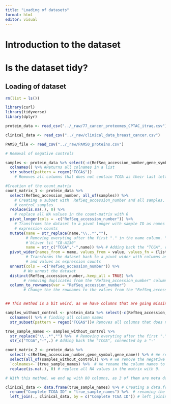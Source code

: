 ```yaml
---
title: "Loading of datasets"
format: html
editor: visual
---
```


# Introduction to the dataset

# Is the dataset tidy?

## Loading of dataset

```r
rm(list = ls())

library(curl)
library(tidyverse)
library(dplyr)

protein_data <- read_csv("../_raw/77_cancer_proteomes_CPTAC_itraq.csv")

clinical_data <- read_csv("../_raw/clinical_data_breast_cancer.csv")

PAM50_file <- read_csv("../_raw/PAM50_proteins.csv")
```

```r

# Removal of negative controls

samples <- protein_data %>% select(-c(RefSeq_accession_number,gene_symbol,gene_name)) %>%  # Remove columns with the names: "RefSeq_accession_number,gene_symbol,gene_name"
  colnames() %>% #Returns all colnames in a list
  str_subset(pattern = regex("TCGA$"))
    # Removes all columns that does not contain TCGA as their last letters. THis is because the dataset have 3 controls, named: "263d3f-I.CPTAC" "blcdb9-I.CPTAC" "c4155b-C.CPTAC"

#Creation of the count_matrix
count_matrix_1 <- protein_data %>% 
  select(RefSeq_accession_number, all_of(samples)) %>% 
    # Creating a subset with  RefSeq_accession_number and all samples, excluding the
    # control samples
  replace(is.na(.), 0) %>%  
    # replace all NA values in the count-matrix with 0
  pivot_longer(cols = -c("RefSeq_accession_number")) %>% 
    # Transfroms the dataset to a pivot longer with sample ID as names and values as
    # expression counts
  mutate(name = str_replace(name,"\\..*",""), 
         # Removing everyting after the first "." in the name column. "C8-A130.02TCGA"
         #`bliver til "C8-A130"
         name = str_c("TCGA","-",name)) %>% # Adding back the "TCGA", connected by a "-"
  pivot_wider(names_from = name, values_from = value, values_fn = {list}) %>% 
         # Transforms the dataset back to a pivot wider with columns as sample ID 
         # and values as expression counts
  unnest(cols = -c("RefSeq_accession_number")) %>% 
        # We unnest the dataset
  distinct(RefSeq_accession_number,.keep_all = TRUE) %>%  
        # removing duplicates from the "RefSeq_accession_number" column
  column_to_rownames(var = "RefSeq_accession_number") 
        # Change the the rownames to the values from the "RefSeq_accession_number" column.


## This method is a bit weird, as we have columns that are going missing, and i do not really know why. It happens during mutate with the use of str_detect. We're returned with 77 columns, but we need 80, as 3 of them are negative controls and 3 of them are meta data (See column names of protein_data)
```

```r
samples_without_control <- protein_data %>% select(-c(RefSeq_accession_number,gene_symbol,gene_name)) %>%  # Removing columns names: "RefSeq_accession_number,gene_symbol,gene_name"
  colnames() %>% # finding all column names
  str_subset(pattern = regex("TCGA$"))# Removes all columns that does not contain TCGA as their last letters. THis is because the dataset have 3 controls, named: "263d3f-I.CPTAC" "blcdb9-I.CPTAC" "c4155b-C.CPTAC"

true_sample_names <- samples_without_control %>% 
  str_replace("\\..*","") %>%  # Removing everyting after the first "." in the name column. "C8-A130.02TCGA" becomes "C8-A130"
  str_c("TCGA","-",.) # Adding back the "TCGA", connected by a "-"

count_matrix_2 <- protein_data %>% 
  select(-c(RefSeq_accession_number,gene_symbol,gene_name)) %>% # We remove all meta data from the "protein_data" dataset
  select(all_of(samples_without_control)) %>% # we remove the negative controls 
  `colnames<-`(true_sample_names) %>%  # We rename the column names to fit the clinical_data dataset
  replace(is.na(.), 0) # replace all NA values in the matrix with 0. 

# With this method, we end up with 80 columns, as 3 of them are meta data and 3 of them are controls. 
```

```r
clinical_data <- data.frame(true_sample_names) %>% # Creating a data.frame from the true sample names
  rename("Complete TCGA ID" = "true_sample_names") %>%  # renaming the column from true_sample_names to "Complete TCGA ID"
  left_join(., clinical_data, by = c("Complete TCGA ID")) # left joining by the "Complete TCGA ID". If the value from "Complete TCGA ID" exist in clinical_data dataset, it will be retained. 
```

